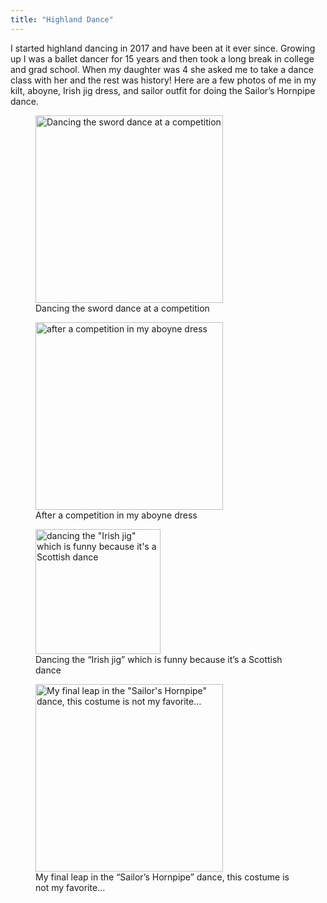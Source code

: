 ```yaml
---
title: "Highland Dance"
---
```


I started highland dancing in 2017 and have been at it ever since. Growing up I was a ballet dancer for 15 years and then took a long break in college and grad school. When my daughter was 4 she asked me to take a dance class with her and the rest was history! Here are a few photos of me in my kilt, aboyne, Irish jig dress, and sailor outfit for doing the Sailor's Hornpipe dance.

::: {layout-nrow=2}
![Dancing the sword dance at a competition](images/JessHighland.jpeg){alt="Dancing the sword dance at a competition" fig-align="center" width="300"}

![After a competition in my aboyne dress](images/Jessicaaboyne.jpg){alt="after a competition in my aboyne dress" fig-align="center" width="300"}

![Dancing the "Irish jig" which is funny because it's a Scottish dance](images/JigDress.png){alt="dancing the \"Irish jig\" which is funny because it's a Scottish dance" fig-align="center" width="200"}

![My final leap in the "Sailor's Hornpipe" dance, this costume is not my favorite\...](images/sailorleap.png){alt="My final leap in the \"Sailor's Hornpipe\" dance, this costume is not my favorite..." fig-align="center" width="300"}

:::
